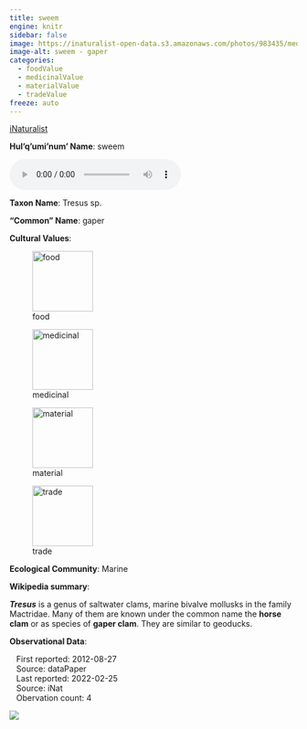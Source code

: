```yaml
---
title: sweem
engine: knitr
sidebar: false
image: https://inaturalist-open-data.s3.amazonaws.com/photos/983435/medium.jpg
image-alt: sweem - gaper
categories:
  - foodValue
  - medicinalValue
  - materialValue
  - tradeValue
freeze: auto
---
```


<div role="img" class="imerss-photo" style="background-image: url(https://inaturalist-open-data.s3.amazonaws.com/photos/983435/medium.jpg)" 
 alt="sweem - gaper">
 <a href="https://www.inaturalist.org/taxa/117624" target="_blank" class="taxonDisplay-iNat-extern">iNaturalist<span class="external-link"></span></a>
</div>

**Hul'q'umi'num' Name**: sweem

<audio controls>
  <source src="../../audio/sweem_Levi_Wilson_&_Emily_Menzies_Galiano_Island_2022-02-20.mp3" type="audio/mpeg">
</audio>

**Taxon Name**: Tresus sp.

**"Common" Name**: gaper

**Cultural Values**:

:::{layout-nrow=1}
![food](/files/food.svg){width=106px}

![medicinal](/files/medicinal.svg){width=106px}

![material](/files/material.svg){width=106px}

![trade](/files/trade.svg){width=106px}
:::

**Ecological Community**: Marine

**Wikipedia summary**:
<p class="mw-empty-elt">
</p>

<p><i><b>Tresus</b></i> is a genus of saltwater clams, marine bivalve mollusks in the family Mactridae. Many of them are known under the common name the <b>horse clam</b> or as species of <b>gaper clam</b>. They are similar to geoducks.
</p>


**Observational Data**:

|    First reported: 2012-08-27

|    Source: dataPaper

|    Last reported: 2022-02-25

|    Source: iNat

|    Obervation count: 4

![](community_dist.png)

